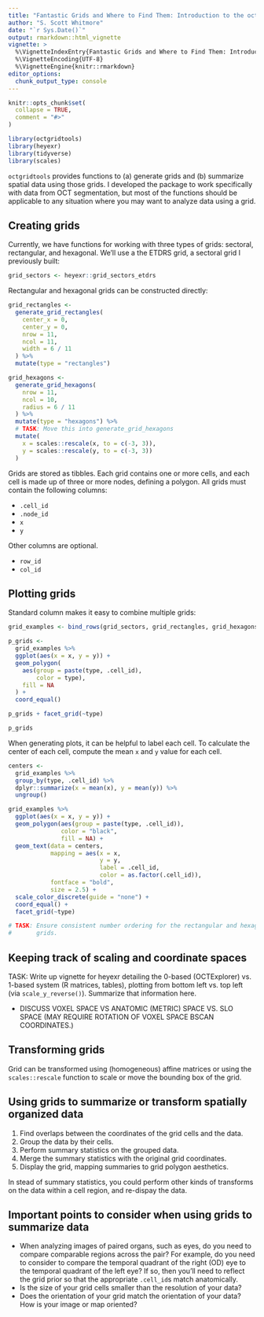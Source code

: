 ```yaml
---
title: "Fantastic Grids and Where to Find Them: Introduction to the octgridtools Package"
author: "S. Scott Whitmore"
date: "`r Sys.Date()`"
output: rmarkdown::html_vignette
vignette: >
  %\VignetteIndexEntry{Fantastic Grids and Where to Find Them: Introduction to the octgridtools Package}
  %\VignetteEncoding{UTF-8}
  %\VignetteEngine{knitr::rmarkdown}
editor_options: 
  chunk_output_type: console
---
```


```r
knitr::opts_chunk$set(
  collapse = TRUE,
  comment = "#>"
)

library(octgridtools)
library(heyexr)
library(tidyverse)
library(scales)
```

`octgridtools` provides functions to (a) generate grids and (b) summarize 
spatial data using those grids. I developed the package to work specifically
with data from OCT segmentation, but most of the functions should be applicable
to any situation where you may want to analyze data using a grid.

## Creating grids

Currently, we have functions for working with three types of grids: sectoral,
rectangular, and hexagonal. We'll use a the ETDRS grid, a sectoral grid I previously built:

```r
grid_sectors <- heyexr::grid_sectors_etdrs
```

Rectangular and hexagonal grids can be constructed directly:

```r
grid_rectangles <-
  generate_grid_rectangles(
    center_x = 0,
    center_y = 0,
    nrow = 11,
    ncol = 11,
    width = 6 / 11
  ) %>%
  mutate(type = "rectangles")

grid_hexagons <-
  generate_grid_hexagons(
    nrow = 11,
    ncol = 10,
    radius = 6 / 11
  ) %>%
  mutate(type = "hexagons") %>%
  # TASK: Move this into generate_grid_hexagons
  mutate(
    x = scales::rescale(x, to = c(-3, 3)),
    y = scales::rescale(y, to = c(-3, 3))
  )
```


Grids are stored as tibbles. Each grid contains one or more cells, and each cell
is made up of three or more nodes, defining a polygon. All grids must contain
the following columns:

* `.cell_id`
* `.node_id`
* `x`
* `y`

Other columns are optional.

* `row_id`
* `col_id`

## Plotting grids

Standard column makes it easy to combine multiple grids:

```r
grid_examples <- bind_rows(grid_sectors, grid_rectangles, grid_hexagons)

p_grids <- 
  grid_examples %>%
  ggplot(aes(x = x, y = y)) +
  geom_polygon(
    aes(group = paste(type, .cell_id), 
        color = type),
    fill = NA
  ) +
  coord_equal()

p_grids + facet_grid(~type)
```

```r
p_grids
```

When generating plots, it can be helpful to label each cell. To calculate the 
center of each cell, compute the mean `x` and `y` value for each cell.

```r
centers <- 
  grid_examples %>%
  group_by(type, .cell_id) %>%
  dplyr::summarize(x = mean(x), y = mean(y)) %>%
  ungroup()

grid_examples %>%
  ggplot(aes(x = x, y = y)) +
  geom_polygon(aes(group = paste(type, .cell_id)),
               color = "black", 
               fill = NA) +
  geom_text(data = centers,
            mapping = aes(x = x, 
                          y = y, 
                          label = .cell_id, 
                          color = as.factor(.cell_id)),
            fontface = "bold",
            size = 2.5) +
  scale_color_discrete(guide = "none") +
  coord_equal() +
  facet_grid(~type)

# TASK: Ensure consistent number ordering for the rectangular and hexagonal
#       grids.
```


## Keeping track of scaling and coordinate spaces

TASK: Write up vignette for heyexr detailing the 0-based (OCTExplorer) vs. 
1-based system (R matrices, tables), plotting from bottom left vs. top left 
(via `scale_y_reverse()`). Summarize that information here.

* DISCUSS VOXEL SPACE VS ANATOMIC (METRIC) SPACE VS. SLO SPACE (MAY REQUIRE 
ROTATION OF VOXEL SPACE BSCAN COORDINATES.)

## Transforming grids

Grid can be transformed using (homogeneous) affine matrices or using the
`scales::rescale` function to scale or move the bounding box of the grid.

## Using grids to summarize or transform spatially organized data

1. Find overlaps between the coordinates of the grid cells and the data.
2. Group the data by their cells.
3. Perform summary statistics on the grouped data.
4. Merge the summary statistics with the original grid coordinates.
5. Display the grid, mapping summaries to grid polygon aesthetics.

In stead of summary statistics, you could perform other kinds of transforms on
the data within a cell region, and re-dispay the data. 

## Important points to consider when using grids to summarize data

* When analyzing images of paired organs, such as eyes, do you need to compare
comparable regions across the pair? For example, do you need to consider to
compare the temporal quadrant of the right (OD) eye to the temporal quadrant of 
the left eye? If so, then you'll need to reflect the grid prior so that the 
appropriate `.cell_id`s match anatomically. 
* Is the size of your grid cells smaller than the resolution of your data?
* Does the orientation of your grid match the orientation of your data? How is
your image or map oriented?




